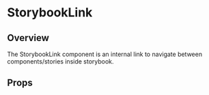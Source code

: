 
<Meta of={StorybookLink} />

# StorybookLink

## Overview

The StorybookLink component is an internal link to navigate between components/stories inside storybook.

<Canvas of={StorybookLink.Overview} />

## Props

<Controls />

